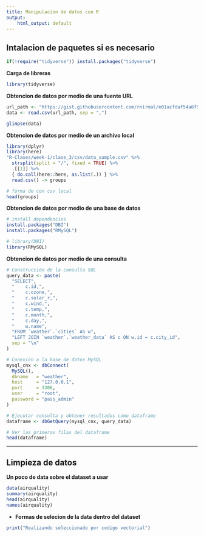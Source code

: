 ```yaml
---
title: Manipulacion de datos con R
output:
    html_output: default
---
```

## Intalacion de paquetes si es necesario
```R
if(!require("tidyverse")) install.packages("tidyverse")
```
**Carga de libreras**
```R
library(tidyverse)
```
**Obtencion de datos por medio de una fuente URL**
```R
url_path <- "https://gist.githubusercontent.com/rnirmal/e01acfdaf54a6f9b24e91ba4cae63518/raw/6b589a5c5a851711e20c5eb28f9d54742d1fe2dc/datasets.csv"
data <- read.csv(url_path, sep = ",")

glimpse(data)
```

**Obtencion de datos por medio de un archivo local**
```R

library(dplyr)
library(here)
"R-Clases/week-1/clase_3/csv/data_sample.csv" %>%
  strsplit(split = "/", fixed = TRUE) %>%
  .[[1]] %>%
  { do.call(here::here, as.list(.)) } %>%
  read.csv() -> groups

# forma de con csv local
head(groups)

```

**Obtencion de datos por medio de una base de datos**
```R

# install dependencies
install.packages("DBI")
install.packages("RMySQL")

# library(DBI)
library(RMySQL)
```

**Obtencion de datos por medio de una consulta**
```R

# Construcción de la consulta SQL
query_data <- paste(
  "SELECT",
  "    c.id,",
  "    c.ozone,",
  "    c.solar_r,",
  "    c.wind,",
  "    c.temp,",
  "    c.month,",
  "    c.day,",
  "    w.name",
  "FROM `weather`.`cities` AS w",
  "LEFT JOIN `weather`.`weather_data` AS c ON w.id = c.city_id",
  sep = "\n"
)

# Conexión a la base de datos MySQL
mysql_cnx <- dbConnect(
  MySQL(),
  dbname   = "weather",
  host     = "127.0.0.1",
  port     = 3306,
  user     = "root",
  password = "pass_admin"
)

# Ejecutar consulta y obtener resultados como dataframe
dataframe <- dbGetQuery(mysql_cnx, query_data)

# Ver las primeras filas del dataframe
head(dataframe)

```

---

## Limpieza de datos
**Un poco de data sobre el dataset a usar**
```R
data(airquality)
summary(airquality)
head(airquality)
names(airquality)
```

- **Formas de selecion de la data dentro del dataset**
```R
print("Realizando seleccionado por codigo vectorial")

```
